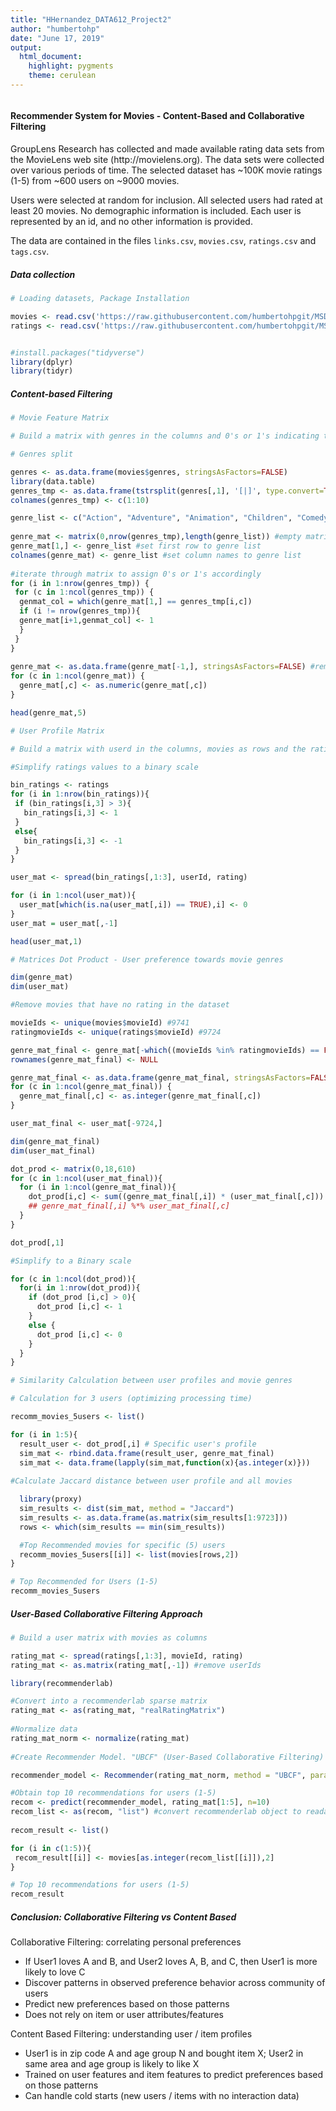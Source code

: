 ---
title: "HHernandez_DATA612_Project2"
author: "humbertohp"
date: "June 17, 2019"
output:
  html_document:
    highlight: pygments
    theme: cerulean
---

```{r }

```

#### Recommender System for Movies - Content-Based and Collaborative Filtering 

GroupLens Research has collected and made available rating data sets from the MovieLens web site (http://movielens.org). The data sets were collected over various periods of time. The selected dataset has ~100K movie ratings (1-5) from ~600 users on ~9000 movies. 

Users were selected at random for inclusion. All selected users had rated at least 20 movies. No demographic information is included. Each user is represented by an id, and no other information is provided.

The data are contained in the files `links.csv`, `movies.csv`, `ratings.csv` and `tags.csv`.

##### Data collection

```{r message=FALSE}

# Loading datasets, Package Installation

movies <- read.csv('https://raw.githubusercontent.com/humbertohpgit/MSDS3rdSem_DATA612/master/movies.csv')
ratings <- read.csv('https://raw.githubusercontent.com/humbertohpgit/MSDS3rdSem_DATA612/master/ratings.csv')


#install.packages("tidyverse")
library(dplyr)
library(tidyr)
```

##### Content-based Filtering

```{r message=FALSE, warning=FALSE}

# Movie Feature Matrix

# Build a matrix with genres in the columns and 0's or 1's indicating the presence of a genre in each movie

# Genres split

genres <- as.data.frame(movies$genres, stringsAsFactors=FALSE)
library(data.table)
genres_tmp <- as.data.frame(tstrsplit(genres[,1], '[|]', type.convert=TRUE), stringsAsFactors=FALSE)
colnames(genres_tmp) <- c(1:10)

genre_list <- c("Action", "Adventure", "Animation", "Children", "Comedy", "Crime","Documentary", "Drama", "Fantasy","Film-Noir", "Horror", "Musical", "Mystery","Romance","Sci-Fi", "Thriller", "War", "Western") # genres list from the dataset readme
 
genre_mat <- matrix(0,nrow(genres_tmp),length(genre_list)) #empty matrix
genre_mat[1,] <- genre_list #set first row to genre list
colnames(genre_mat) <- genre_list #set column names to genre list
 
#iterate through matrix to assign 0's or 1's accordingly
for (i in 1:nrow(genres_tmp)) {
 for (c in 1:ncol(genres_tmp)) {
  genmat_col = which(genre_mat[1,] == genres_tmp[i,c])
  if (i != nrow(genres_tmp)){
  genre_mat[i+1,genmat_col] <- 1
  }
 }
}
 
genre_mat <- as.data.frame(genre_mat[-1,], stringsAsFactors=FALSE) #remove first row, which was the genre list
for (c in 1:ncol(genre_mat)) {
  genre_mat[,c] <- as.numeric(genre_mat[,c])
}

head(genre_mat,5)

# User Profile Matrix

# Build a matrix with userd in the columns, movies as rows and the ratings set to 0 when there are NAs

#Simplify ratings values to a binary scale

bin_ratings <- ratings
for (i in 1:nrow(bin_ratings)){
 if (bin_ratings[i,3] > 3){
   bin_ratings[i,3] <- 1
 }
 else{
   bin_ratings[i,3] <- -1
 }
}

user_mat <- spread(bin_ratings[,1:3], userId, rating)

for (i in 1:ncol(user_mat)){
  user_mat[which(is.na(user_mat[,i]) == TRUE),i] <- 0
}
user_mat = user_mat[,-1]

head(user_mat,1)

# Matrices Dot Product - User preference towards movie genres

dim(genre_mat)
dim(user_mat)

#Remove movies that have no rating in the dataset

movieIds <- unique(movies$movieId) #9741
ratingmovieIds <- unique(ratings$movieId) #9724

genre_mat_final <- genre_mat[-which((movieIds %in% ratingmovieIds) == FALSE),]
rownames(genre_mat_final) <- NULL

genre_mat_final <- as.data.frame(genre_mat_final, stringsAsFactors=FALSE)
for (c in 1:ncol(genre_mat_final)) {
  genre_mat_final[,c] <- as.integer(genre_mat_final[,c])
}

user_mat_final <- user_mat[-9724,]

dim(genre_mat_final)
dim(user_mat_final)

dot_prod <- matrix(0,18,610)
for (c in 1:ncol(user_mat_final)){
  for (i in 1:ncol(genre_mat_final)){
    dot_prod[i,c] <- sum((genre_mat_final[,i]) * (user_mat_final[,c]))
    ## genre_mat_final[,i] %*% user_mat_final[,c]
  }
}

dot_prod[,1]

#Simplify to a Binary scale

for (c in 1:ncol(dot_prod)){
  for(i in 1:nrow(dot_prod)){
    if (dot_prod [i,c] > 0){
      dot_prod [i,c] <- 1
    }
    else {
      dot_prod [i,c] <- 0
    }
  }
}

# Similarity Calculation between user profiles and movie genres

# Calculation for 3 users (optimizing processing time)

recomm_movies_5users <- list()

for (i in 1:5){
  result_user <- dot_prod[,i] # Specific user's profile
  sim_mat <- rbind.data.frame(result_user, genre_mat_final)
  sim_mat <- data.frame(lapply(sim_mat,function(x){as.integer(x)}))
 
#Calculate Jaccard distance between user profile and all movies

  library(proxy)
  sim_results <- dist(sim_mat, method = "Jaccard")
  sim_results <- as.data.frame(as.matrix(sim_results[1:9723]))
  rows <- which(sim_results == min(sim_results))

  #Top Recommended movies for specific (5) users
  recomm_movies_5users[[i]] <- list(movies[rows,2])
}

# Top Recommended for Users (1-5)
recomm_movies_5users
```

##### User-Based Collaborative Filtering Approach

```{r message=FALSE, warning=FALSE}

# Build a user matrix with movies as columns

rating_mat <- spread(ratings[,1:3], movieId, rating)
rating_mat <- as.matrix(rating_mat[,-1]) #remove userIds

library(recommenderlab)

#Convert into a recommenderlab sparse matrix
rating_mat <- as(rating_mat, "realRatingMatrix") 
 
#Normalize data
rating_mat_norm <- normalize(rating_mat)
 
#Create Recommender Model. "UBCF" (User-Based Collaborative Filtering)

recommender_model <- Recommender(rating_mat_norm, method = "UBCF", param=list(method="Cosine",nn=30))

#Obtain top 10 recommendations for users (1-5)
recom <- predict(recommender_model, rating_mat[1:5], n=10) 
recom_list <- as(recom, "list") #convert recommenderlab object to readable list
 
recom_result <- list()

for (i in c(1:5)){
 recom_result[[i]] <- movies[as.integer(recom_list[[i]]),2]
}

# Top 10 recommendations for users (1-5)
recom_result

```

##### Conclusion: Collaborative Filtering vs Content Based

Collaborative Filtering: correlating personal preferences

- If User1 loves A and B, and User2 loves A, B, and C, then User1 is more likely to love C 
- Discover patterns in observed preference behavior across community of users
- Predict new preferences based on those patterns 
- Does not rely on item or user attributes/features

Content Based Filtering: understanding user / item profiles

- User1 is in zip code A and age group N and bought item X; User2 in same area and age group is likely to like X
- Trained on user features and item features to predict preferences based on those patterns
- Can handle cold starts (new users / items with no interaction data)

